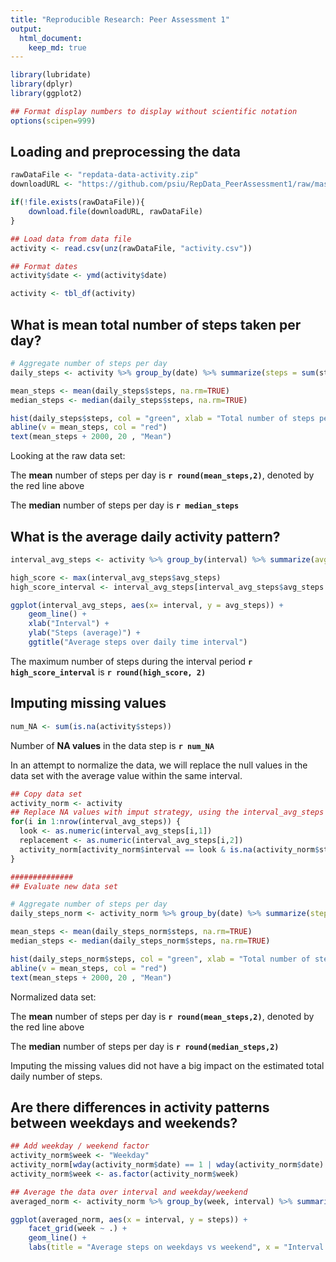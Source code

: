 ```yaml
---
title: "Reproducible Research: Peer Assessment 1"
output: 
  html_document:
    keep_md: true
---
```


```r
library(lubridate)
library(dplyr)
library(ggplot2)

## Format display numbers to display without scientific notation
options(scipen=999)
```

## Loading and preprocessing the data
```r

rawDataFile <- "repdata-data-activity.zip"
downloadURL <- "https://github.com/psiu/RepData_PeerAssessment1/raw/master/repdata-data-activity.zip"

if(!file.exists(rawDataFile)){
    download.file(downloadURL, rawDataFile)
}

## Load data from data file
activity <- read.csv(unz(rawDataFile, "activity.csv"))

## Format dates
activity$date <- ymd(activity$date)

activity <- tbl_df(activity)
```


## What is mean total number of steps taken per day?
```r
# Aggregate number of steps per day
daily_steps <- activity %>% group_by(date) %>% summarize(steps = sum(steps))

mean_steps <- mean(daily_steps$steps, na.rm=TRUE)
median_steps <- median(daily_steps$steps, na.rm=TRUE)

hist(daily_steps$steps, col = "green", xlab = "Total number of steps per day", ylab = "Frequency (Number of days)", main ="Historgram on frequency of steps per day")
abline(v = mean_steps, col = "red")
text(mean_steps + 2000, 20 , "Mean")
```

Looking at the raw data set:

The **mean** number of steps per day is **`r round(mean_steps,2)`**, denoted by the red line above

The **median** number of steps per day is **`r median_steps`**


## What is the average daily activity pattern?
```r
interval_avg_steps <- activity %>% group_by(interval) %>% summarize(avg_steps = mean(steps, na.rm=TRUE))

high_score <- max(interval_avg_steps$avg_steps)
high_score_interval <- interval_avg_steps[interval_avg_steps$avg_steps == high_score,]$interval

ggplot(interval_avg_steps, aes(x= interval, y = avg_steps)) +
    geom_line() +
    xlab("Interval") +
    ylab("Steps (average)") +
    ggtitle("Average steps over daily time interval")
```

The maximum number of steps during the interval period **`r high_score_interval`** is **`r round(high_score, 2)`**

## Imputing missing values
```r
num_NA <- sum(is.na(activity$steps))
```

Number of **NA values** in the data step is **`r num_NA`**

In an attempt to normalize the data, we will replace the null values in the data set with the average value within the same interval.

```r

## Copy data set
activity_norm <- activity
## Replace NA values with imput strategy, using the interval_avg_steps as a lookup table for average interval step value
for(i in 1:nrow(interval_avg_steps)) {
  look <- as.numeric(interval_avg_steps[i,1])
  replacement <- as.numeric(interval_avg_steps[i,2])
  activity_norm[activity_norm$interval == look & is.na(activity_norm$steps),]$steps <- replacement
}

##############
## Evaluate new data set

# Aggregate number of steps per day
daily_steps_norm <- activity_norm %>% group_by(date) %>% summarize(steps = sum(steps))

mean_steps <- mean(daily_steps_norm$steps, na.rm=TRUE)
median_steps <- median(daily_steps_norm$steps, na.rm=TRUE)

hist(daily_steps_norm$steps, col = "green", xlab = "Total number of steps per day", ylab = "Frequency (Number of days)", main ="Historgram on frequency of steps per day (normalized)")
abline(v = mean_steps, col = "red")
text(mean_steps + 2000, 20 , "Mean")
```

Normalized data set:

The **mean** number of steps per day is **`r round(mean_steps,2)`**, denoted by the red line above

The **median** number of steps per day is **`r round(median_steps,2)`**

Imputing the missing values did not have a big impact on the estimated total daily number of steps.


## Are there differences in activity patterns between weekdays and weekends?
```r

## Add weekday / weekend factor
activity_norm$week <- "Weekday"
activity_norm[wday(activity_norm$date) == 1 | wday(activity_norm$date) == 7, "week"] <- "Weekend"
activity_norm$week <- as.factor(activity_norm$week)

## Average the data over interval and weekday/weekend
averaged_norm <- activity_norm %>% group_by(week, interval) %>% summarize(steps = mean(steps))

ggplot(averaged_norm, aes(x = interval, y = steps)) +
    facet_grid(week ~ .) +
    geom_line() +
    labs(title = "Average steps on weekdays vs weekend", x = "Interval (min)", y = "Steps (average)")

```